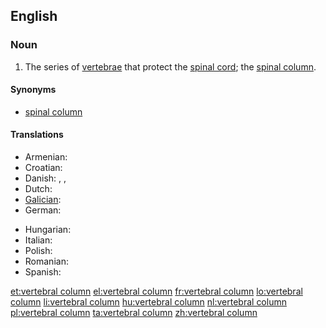 ==English==

===Noun===
{{wikipedia}}
{{en-noun|sg=[[vertebral]] [[column]]}}

# {{skeleton}} The series of [[vertebra]]e that protect the [[spinal cord]]; the [[spinal column]].

====Synonyms====
* [[spinal column]]

====Translations====
{{trans-top|vertebral column}}
* Armenian: {{t-|hy|ողնաշար|tr=oġnašar}}
* Croatian: {{t-|hr|kralježnica|f}}
* Danish: {{t-|da|hvirvelsøjle|c}}, {{t-|da|rygrad|c}}, {{t+|da|rygsøjle|c}}
* Dutch: {{t+|nl|wervelkolom|m}}
* [[Galician]]: {{t+|gl|columna vertebral|f}}
* German: {{t+|de|Wirbelsäule|f}}
{{trans-mid}}
* Hungarian: {{t+|hu|gerincoszlop}}
* Italian: {{t-|it|colonna vertebrale|f}}
* Polish: {{t+|pl|kręgosłup|m}}
* Romanian: {{t-|ro|coloană vertebrală|f}}
* Spanish: {{t+|es|columna vertebral|f}}
{{trans-bottom}}

[[et:vertebral column]]
[[el:vertebral column]]
[[fr:vertebral column]]
[[lo:vertebral column]]
[[li:vertebral column]]
[[hu:vertebral column]]
[[nl:vertebral column]]
[[pl:vertebral column]]
[[ta:vertebral column]]
[[zh:vertebral column]]